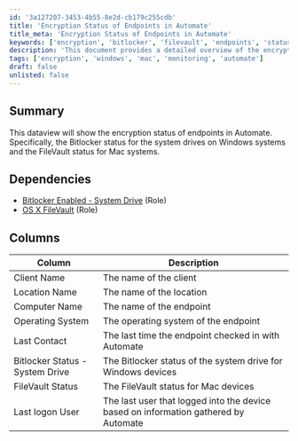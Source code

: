```yaml
---
id: '3a127207-3453-4b55-8e2d-cb179c255cdb'
title: 'Encryption Status of Endpoints in Automate'
title_meta: 'Encryption Status of Endpoints in Automate'
keywords: ['encryption', 'bitlocker', 'filevault', 'endpoints', 'status', 'automate']
description: 'This document provides a detailed overview of the encryption status of endpoints in ConnectWise Automate, focusing on Bitlocker for Windows systems and FileVault for Mac systems. It includes dependencies, columns, and descriptions relevant to monitoring encryption status.'
tags: ['encryption', 'windows', 'mac', 'monitoring', 'automate']
draft: false
unlisted: false
---
```

## Summary

This dataview will show the encryption status of endpoints in Automate. Specifically, the Bitlocker status for the system drives on Windows systems and the FileVault status for Mac systems.

## Dependencies

- [Bitlocker Enabled - System Drive](https://proval.itglue.com/DOC-5078775-7920473) (Role)
- [OS X FileVault](https://proval.itglue.com/DOC-5078775-8012797) (Role)

## Columns

| Column                           | Description                                                                                     |
|----------------------------------|-------------------------------------------------------------------------------------------------|
| Client Name                      | The name of the client                                                                          |
| Location Name                    | The name of the location                                                                        |
| Computer Name                    | The name of the endpoint                                                                        |
| Operating System                 | The operating system of the endpoint                                                            |
| Last Contact                     | The last time the endpoint checked in with Automate                                             |
| Bitlocker Status - System Drive  | The Bitlocker status of the system drive for Windows devices                                    |
| FileVault Status                 | The FileVault status for Mac devices                                                             |
| Last logon User                  | The last user that logged into the device based on information gathered by Automate             |












